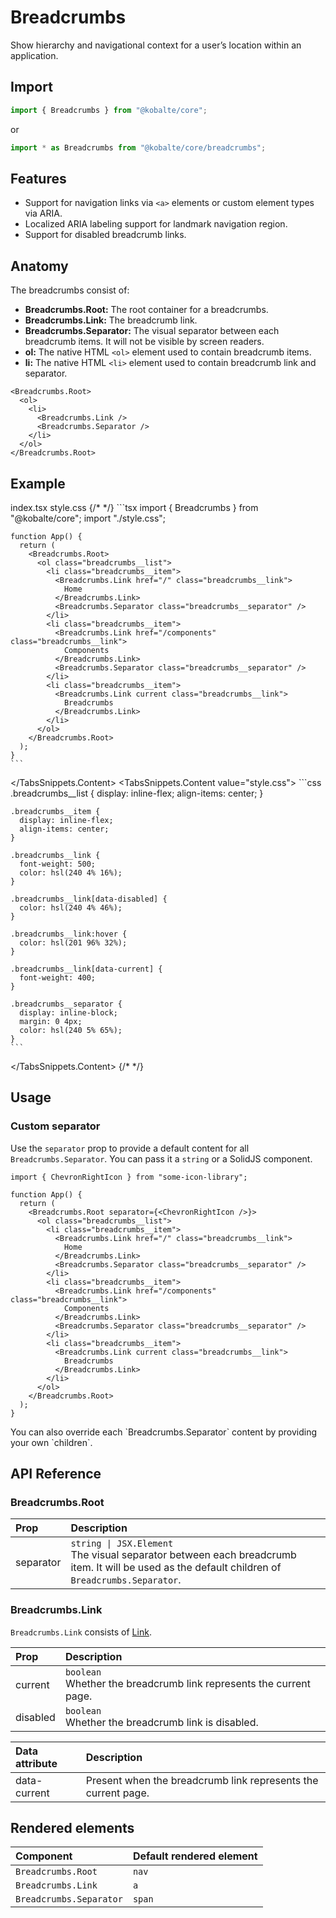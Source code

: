 
# Breadcrumbs

Show hierarchy and navigational context for a user’s location within an application.

## Import

```ts
import { Breadcrumbs } from "@kobalte/core";
```
or

```ts
import * as Breadcrumbs from "@kobalte/core/breadcrumbs";
```

## Features

- Support for navigation links via `<a>` elements or custom element types via ARIA.
- Localized ARIA labeling support for landmark navigation region.
- Support for disabled breadcrumb links.

## Anatomy

The breadcrumbs consist of:

- **Breadcrumbs.Root:** The root container for a breadcrumbs.
- **Breadcrumbs.Link:** The breadcrumb link.
- **Breadcrumbs.Separator:** The visual separator between each breadcrumb items. It will not be visible by screen readers.
- **ol:** The native HTML `<ol>` element used to contain breadcrumb items.
- **li:** The native HTML `<li>` element used to contain breadcrumb link and separator.

```tsx
<Breadcrumbs.Root>
  <ol>
    <li>
      <Breadcrumbs.Link />
      <Breadcrumbs.Separator />
    </li>
  </ol>
</Breadcrumbs.Root>
```

## Example

<Preview>
  <BasicExample />
</Preview>

<TabsSnippets>
  <TabsSnippets.List>
    <TabsSnippets.Trigger value="index.tsx">index.tsx</TabsSnippets.Trigger>
    <TabsSnippets.Trigger value="style.css">style.css</TabsSnippets.Trigger>
  </TabsSnippets.List>
  {/* <!-- prettier-ignore-start -->*/}
  <TabsSnippets.Content value="index.tsx">
    ```tsx
    import { Breadcrumbs } from "@kobalte/core";
    import "./style.css";

    function App() {
      return (
        <Breadcrumbs.Root>
          <ol class="breadcrumbs__list">
            <li class="breadcrumbs__item">
              <Breadcrumbs.Link href="/" class="breadcrumbs__link">
                Home
              </Breadcrumbs.Link>
              <Breadcrumbs.Separator class="breadcrumbs__separator" />
            </li>
            <li class="breadcrumbs__item">
              <Breadcrumbs.Link href="/components" class="breadcrumbs__link">
                Components
              </Breadcrumbs.Link>
              <Breadcrumbs.Separator class="breadcrumbs__separator" />
            </li>
            <li class="breadcrumbs__item">
              <Breadcrumbs.Link current class="breadcrumbs__link">
                Breadcrumbs
              </Breadcrumbs.Link>
            </li>
          </ol>
        </Breadcrumbs.Root>
      );
    }
    ```

  </TabsSnippets.Content>
  <TabsSnippets.Content value="style.css">
    ```css
    .breadcrumbs__list {
      display: inline-flex;
      align-items: center;
    }

    .breadcrumbs__item {
      display: inline-flex;
      align-items: center;
    }

    .breadcrumbs__link {
      font-weight: 500;
      color: hsl(240 4% 16%);
    }

    .breadcrumbs__link[data-disabled] {
      color: hsl(240 4% 46%);
    }

    .breadcrumbs__link:hover {
      color: hsl(201 96% 32%);
    }

    .breadcrumbs__link[data-current] {
      font-weight: 400;
    }

    .breadcrumbs__separator {
      display: inline-block;
      margin: 0 4px;
      color: hsl(240 5% 65%);
    }
    ```

  </TabsSnippets.Content>
  {/* <!-- prettier-ignore-end -->*/}
</TabsSnippets>

## Usage

### Custom separator

Use the `separator` prop to provide a default content for all `Breadcrumbs.Separator`. You can pass it a `string` or a SolidJS component.

<Preview>
  <CustomSeparatorExample />
</Preview>

```tsx {0,4}
import { ChevronRightIcon } from "some-icon-library";

function App() {
  return (
    <Breadcrumbs.Root separator={<ChevronRightIcon />}>
      <ol class="breadcrumbs__list">
        <li class="breadcrumbs__item">
          <Breadcrumbs.Link href="/" class="breadcrumbs__link">
            Home
          </Breadcrumbs.Link>
          <Breadcrumbs.Separator class="breadcrumbs__separator" />
        </li>
        <li class="breadcrumbs__item">
          <Breadcrumbs.Link href="/components" class="breadcrumbs__link">
            Components
          </Breadcrumbs.Link>
          <Breadcrumbs.Separator class="breadcrumbs__separator" />
        </li>
        <li class="breadcrumbs__item">
          <Breadcrumbs.Link current class="breadcrumbs__link">
            Breadcrumbs
          </Breadcrumbs.Link>
        </li>
      </ol>
    </Breadcrumbs.Root>
  );
}
```

<Callout>
  <span>
    You can also override each `Breadcrumbs.Separator` content by providing your own `children`.
  </span>
</Callout>

## API Reference

### Breadcrumbs.Root

| Prop      | Description                                                                                                                                          |
| :-------- | :--------------------------------------------------------------------------------------------------------------------------------------------------- |
| separator | `string \| JSX.Element` <br/> The visual separator between each breadcrumb item. It will be used as the default children of `Breadcrumbs.Separator`. |

### Breadcrumbs.Link

`Breadcrumbs.Link` consists of [Link](/docs/core/components/link).

| Prop     | Description                                                              |
| :------- | :----------------------------------------------------------------------- |
| current  | `boolean` <br/> Whether the breadcrumb link represents the current page. |
| disabled | `boolean` <br/> Whether the breadcrumb link is disabled.                 |

| Data attribute | Description                                                   |
| :------------- | :------------------------------------------------------------ |
| data-current   | Present when the breadcrumb link represents the current page. |

## Rendered elements

| Component               | Default rendered element |
| :---------------------- | :----------------------- |
| `Breadcrumbs.Root`      | `nav`                    |
| `Breadcrumbs.Link`      | `a`                      |
| `Breadcrumbs.Separator` | `span`                   |
